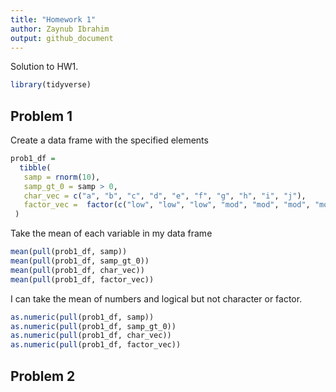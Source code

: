 ```yaml
---
title: "Homework 1"
author: Zaynub Ibrahim 
output: github_document
---
```


Solution to HW1. 

```r
library(tidyverse)
```

## Problem 1

Create a data frame with the specified elements 

```r
prob1_df =
  tibble(
   samp = rnorm(10),
   samp_gt_0 = samp > 0, 
   char_vec = c("a", "b", "c", "d", "e", "f", "g", "h", "i", "j"),
   factor_vec =  factor(c("low", "low", "low", "mod", "mod", "mod", "mod", "high", "high", "high"))
 )
```

Take the mean of each variable in my data frame 

```r
mean(pull(prob1_df, samp))
mean(pull(prob1_df, samp_gt_0))
mean(pull(prob1_df, char_vec))
mean(pull(prob1_df, factor_vec))
```

I can take the mean of numbers and logical but not character or factor. 

```r
as.numeric(pull(prob1_df, samp))
as.numeric(pull(prob1_df, samp_gt_0))
as.numeric(pull(prob1_df, char_vec))
as.numeric(pull(prob1_df, factor_vec))
```


## Problem 2

